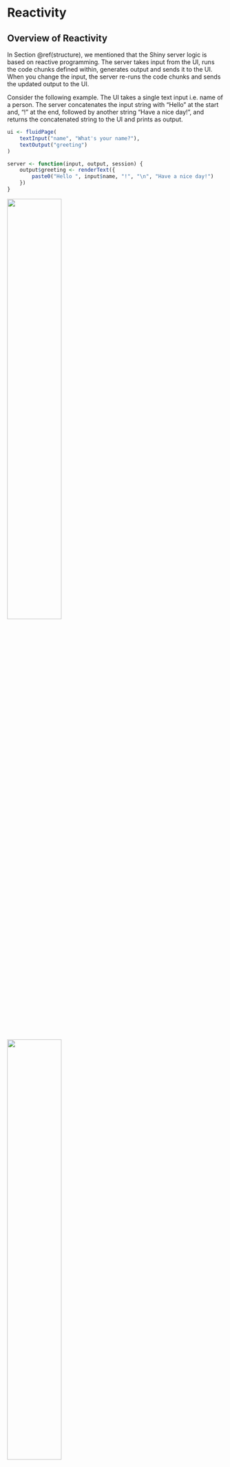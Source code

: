 # Reactivity{#reactivity}

## Overview of Reactivity

In Section \@ref(structure), we mentioned that the Shiny server logic is based on reactive programming. The server takes input from the UI, runs the code chunks defined within, generates output and sends it to the UI. When you change the input, the server re-runs the code chunks and sends the updated output to the UI.

Consider the following example. The UI takes a single text input i.e. name of a person. The server concatenates the input string with "Hello" at the start and, "!" at the end, followed by another string "Have a nice day!", and returns the concatenated string to the UI and prints as output.
```r
ui <- fluidPage(
    textInput("name", "What's your name?"),
    textOutput("greeting")
)

server <- function(input, output, session) {
    output$greeting <- renderText({
        paste0("Hello ", input$name, "!", "\n", "Have a nice day!")
    })
}
```
![](figs/Nitika.png){width=50%}
![](figs/Batman.png){width=50%}
![](figs/Aladdin.png){width=50%}

### Challenge 3: Modify `greeting.R` to print the uppercase letters (breakout){- .challenge}
Open `ShinyApps/reactive/greeting.R` and edit the file to print the input name in uppercase letters. The new app should:

* Ask your name in lowercase letters, example: "batman".

* And outputs- "Your name in uppercase letters is: BATMAN".

Hint: Get help on  `toupper()`

## R expressiovs vs Reactive expressions

Most R code typically deals with static data. What makes Shiny apps magical is the fact that they are interactive which is made possible due to  reactivity. There are two important aspects to reactivity:

1. Reactive expressions produce the latest computation

2. Reactive expressions save re-computation.

Conside the following example. We assign a value of `5` to the variable `a`. Using R expressions, we add `10` to `a`, which prints the result as `15`. Then, we update the value of `a` to `10`. Even though, the new value of `a` is now `10`, nothing happens! This is because, we haven't called the expression `a + 10`. In order to see the updated output of our expression, we need to explicitly re-run the expression. This is how the R expressions work.

```r
a <- 5
(sum <- a + 10)
```

```r
a <- 10
sum
```

However, this problem could be solved by using a function. Here we create a function to add `10` to a number. 
```r
add10 <- function(num){
    result <- num + 10
    return(result)
}
add10(a)
```
Using a function gives us the latest compute with the latest input value. However, it doesn't save computation. The function will perform the computation even if the input value remains unchanged. That's just how functions work.

```r
add10(num=10)
```

When working with trivial examples or data sets, computation isn't an issue. But with increasing complexity, computation can be really expensive. We can save re-computation and get the latest computation with the magic of Reactive programming. Now, let's take a look at some reactive expressions.


The input of a reactive expression is called a reactive input. When we change the reactive input value `input$a`, the expression itself changes and re-executes itself, only if necessary.

Example of a reactive expression
```r
library(shiny)
y <- reactive(input$a + 1)
```

You can write the same expression in different ways:
```r
# or
y <- reactive({
    input$a + 1
})

# or
y <- reactive({
    return(input$a + 1)
})
```

### Advanced: Workings of reactive expressions {- .advanced}
This is an optional section that explains the workings of reactive expressionsin a little more detail.

In the following example, we have a reactive input `input$a`, where `a =1`. We create a reactive expression, `expr1` which is just a function.
```r
input <- reactiveValues(a=1)

expr1 <- reactive({
    (input$a + 3)*4})
```

`isolate()` helps us view the values of the reactive expression in the R console. 
```r

isolate(expr1())
```

Now, we change the value of our reactive input and update the expression. Remember, we're not computing anything, we're just updating an expression.
```r
input <- reactiveValues(a=5)

expr1 <- reactive({
    (input$a + 3)*4})
```


```r
isolate(expr1())
```

## Accessing Reactivity

There are two types of functions that we can use to access reactivity. We can use `render` functions or the `reactive` function. In most simple examples of Shiny applications, we are able to directly connect/link an input widget and an output object with a `renderX` function (e.g `renderTable`, `renderText`, `renderPlot`). These `renderX` functions are activated/re-calculated whenever the value of `input$someInputId` provided to that `renderX` function is updated/changed.

In such situations, the result is directed to an output on the UI. But what if you wanted to use the calculated result for multiple outputs? Since the `render` function directs its result into an output, this means that this value is not freely available to be used by other `render` functions. One solution could be to run the calculation multiple times with each `render` function. This isn't a very efficient solution but it might be one that would do the job. However consider if the calculation was a very large one, rerunning this calculation multiple times might slow the app down a lot to the point of it becoming inoperable.

This is a situation where a `reactive` function would be useful. The output of a reactive function can be assigned to a variable name and this variable can be called within different `render` functions. Like a `render` function, the `reactive` function is recalculated any time the value of `input$anInputId` inside the reactive function is updated or changed. 

Therefore for a more efficient solution, the calculation could performed in the reactive function once and then in multiple `render` functions, the value of the `reactive` function could be called.

Here is an example without a `reactive` function, somewhat contrived:

```r
library(shiny)
data("airquality")

ui <- fluidPage(
  sliderInput(inputId = "tempModifier", label = "this slider will multiply the temperature column of the `airquality` dataset by the selected value", min = 0, 
        max = 100, value = 50),
  textOutput(outputId = "airResult"),
  plotOutput(outputId = "plotResult")
)

server <- function(input, output, session) {
  output$airResult <- renderText({
    new_temp <- airquality$Temp * input$tempModifier 
    paste0("the average of the modified temperature is:", mean(new_temp))
  })
  
  output$plotResult <-  renderPlot({
    new_temp <- airquality$Temp * input$tempModifier # we are performing the same calculation twice
    plot(x=airquality$Temp, y = new_temp, ylim = c(0, 8000))
  })
  
}

shinyApp(ui, server)
```

Here an example with a `reactive` function:

```r
library(shiny)
data("airquality")

ui <- fluidPage(
  sliderInput(inputId = "tempModifier", label = "this slider will multiply the temperature column of the `airquality` dataset by the selected value", min = 0, 
        max = 100, value = 50),
  textOutput(outputId = "airResult"),
  plotOutput(outputId = "plotResult")
)

server <- function(input, output, session) {
  # we've used a reactive function to create a reactive variable which can be used by both render functions 
  new_temp <-  reactive({
    airquality$Temp * input$tempModifier
  })
  
  output$airResult <- renderText({
    paste0("the average of the modified temperature is:", mean(new_temp()))
  })
  
  output$plotResult <-  renderPlot({
    plot(x=airquality$Temp, y = new_temp(), ylim = c(0, 8000))
  })
  
}

shinyApp(ui, server)
```


### Challenge 4: Create a function that uses pythagoras theorm to calculate hypotenuse, if height and base variables are given (breakout).{- .challenge}
In this challenge, you have 2 input sliders for `a` and `b` in the UI. Create a server function to compute pythagoras theorm and calculate hypotenuse.
```r
ui_pythagoras <- fluidPage(
    titlePanel("Hypotenuse app"),
    sliderInput("a", "Length a", 0, 10, 5),
    sliderInput("b", "Length b", 0, 10, 5)
    )
```

